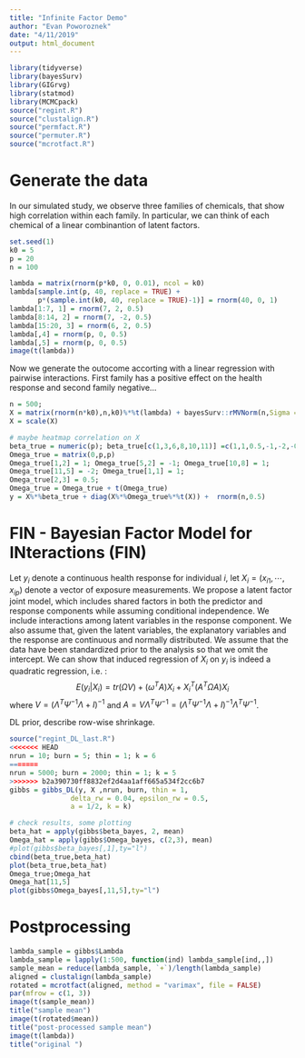 ```yaml
---
title: "Infinite Factor Demo"
author: "Evan Poworoznek"
date: "4/11/2019"
output: html_document
---
```


```r
library(tidyverse)
library(bayesSurv)
library(GIGrvg)
library(statmod)
library(MCMCpack)
source("regint.R")
source("clustalign.R")
source("permfact.R")
source("permuter.R")
source("mcrotfact.R")
```

# Generate the data


In our simulated study, we observe three families of chemicals, that show high correlation within each family. In particular, we can think of each chemical of a linear combinantion of latent factors. 




```r
set.seed(1)
k0 = 5
p = 20
n = 100

lambda = matrix(rnorm(p*k0, 0, 0.01), ncol = k0)
lambda[sample.int(p, 40, replace = TRUE) +
       p*(sample.int(k0, 40, replace = TRUE)-1)] = rnorm(40, 0, 1)
lambda[1:7, 1] = rnorm(7, 2, 0.5)
lambda[8:14, 2] = rnorm(7, -2, 0.5)
lambda[15:20, 3] = rnorm(6, 2, 0.5)
lambda[,4] = rnorm(p, 0, 0.5)
lambda[,5] = rnorm(p, 0, 0.5)
image(t(lambda))
```

Now we generate the outocome accorting with a linear regression with pairwise interactions. First family has a positive effect on the health response and second family negative...

```r
n = 500;
X = matrix(rnorm(n*k0),n,k0)%*%t(lambda) + bayesSurv::rMVNorm(n,Sigma = 3*diag(p))
X = scale(X)

# maybe heatmap correlation on X
beta_true = numeric(p); beta_true[c(1,3,6,8,10,11)] =c(1,1,0.5,-1,-2,-0.5)
Omega_true = matrix(0,p,p)
Omega_true[1,2] = 1; Omega_true[5,2] = -1; Omega_true[10,8] = 1; 
Omega_true[11,5] = -2; Omega_true[1,1] = 1; 
Omega_true[2,3] = 0.5; 
Omega_true = Omega_true + t(Omega_true)
y = X%*%beta_true + diag(X%*%Omega_true%*%t(X)) +  rnorm(n,0.5)
```


# FIN - Bayesian Factor Model for INteractions (FIN)

Let $y_i$ denote a continuous health response for individual $i$, let $X_i = (x_{i1},\cdots,x_{ip})$ denote a vector of exposure measurements. We propose a latent factor joint model, which includes shared factors in both the predictor and response components while assuming conditional independence. We include interactions among latent variables in the response component. We also assume that, given the latent variables, the explanatory variables and the response are continuous and normally distributed. We assume that the data have been standardized prior to the analysis so that we omit the intercept.
\begin{align}
& y_i = \eta_i^T \omega + \eta_i^T \Omega \eta_i +\epsilon_{y,i},  \quad \epsilon_{y,i} \sim N(0,\sigma^2) \nonumber,  \\ 
& X_i = \Lambda \eta_i+ \epsilon_i,   \quad  \epsilon_i \sim N_p(0,\Psi), \\
& \eta_i \sim N_k(0,I), \nonumber
\end{align}
We can show that induced regression of $X_i$ on $y_i$ is indeed a quadratic regression, i.e. :
$$E(y_i | X_i) = tr (\Omega V)+(\omega^T A) X_i + X_i^T (A^T \Omega A) X_i$$ 
where $V = (\Lambda^T \Psi^{-1} \Lambda + I)^{-1}$ and $A = V \Lambda^T \Psi^{-1}  = (\Lambda^T \Psi^{-1} \Lambda + I)^{-1} \Lambda^T \Psi^{-1}$.

DL prior, describe row-wise shrinkage.
\begin{align*}
\lambda_{j,h} | \phi_j, \tau_j \sim DE(\phi_{j,h} \tau_j) \ \ \ \ \ \ \ h = 1, \cdots, k  \\
\phi_j \sim Dir(a,\cdots,a) \ \ \ \ \ \ \tau_j \sim Gamma(k a , 1/2)
\end{align*}

```r
source("regint_DL_last.R")
<<<<<<< HEAD
nrun = 10; burn = 5; thin = 1; k = 6
=======
nrun = 5000; burn = 2000; thin = 1; k = 5
>>>>>>> b2a390730ff8832ef2d4aa1aff665a534f2cc6b7
gibbs = gibbs_DL(y, X ,nrun, burn, thin = 1, 
               delta_rw = 0.04, epsilon_rw = 0.5,
               a = 1/2, k = k)

```

```r
# check results, some plotting
beta_hat = apply(gibbs$beta_bayes, 2, mean)
Omega_hat = apply(gibbs$Omega_bayes, c(2,3), mean)
#plot(gibbs$beta_bayes[,1],ty="l")
cbind(beta_true,beta_hat)
plot(beta_true,beta_hat)
Omega_true;Omega_hat
Omega_hat[11,5]
plot(gibbs$Omega_bayes[,11,5],ty="l")
```


# Postprocessing

```r
lambda_sample = gibbs$Lambda
lambda_sample = lapply(1:500, function(ind) lambda_sample[ind,,])
sample_mean = reduce(lambda_sample, `+`)/length(lambda_sample)
aligned = clustalign(lambda_sample)
rotated = mcrotfact(aligned, method = "varimax", file = FALSE)
par(mfrow = c(1, 3))
image(t(sample_mean))
title("sample mean")
image(t(rotated$mean))
title("post-processed sample mean")
image(t(lambda))
title("original ")
```
